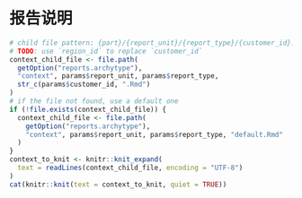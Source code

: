 # 报告说明

```r
# child file pattern: {part}/{report_unit}/{report_type}/{customer_id}.Rmd
# TODO: use `region_id` to replace `customer_id`
context_child_file <- file.path(
  getOption("reports.archytype"),
  "context", params$report_unit, params$report_type,
  str_c(params$customer_id, ".Rmd")
)
# if the file not found, use a default one
if (!file.exists(context_child_file)) {
  context_child_file <- file.path(
    getOption("reports.archytype"),
    "context", params$report_unit, params$report_type, "default.Rmd"
  )
}
context_to_knit <- knitr::knit_expand(
  text = readLines(context_child_file, encoding = "UTF-8")
)
cat(knitr::knit(text = context_to_knit, quiet = TRUE))
```
